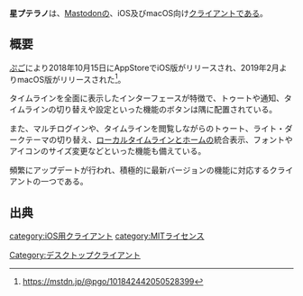 {{Infobox software
| Name                = {{Ruby|星プテラノ for Mastodon|ホシプテラノ フォー マストドン}}
| Image               = [[ファイル:hsptrn.jpg|120px|星プテラノ]]
| Developer           = [https://mstdn.jp/@pgo ぷご]
| SourceCode          = [https://github.com/pgostation/StarPterano-iOS5 GitHub（iOS版）]<br />[https://github.com/pgostation/StarPteranoMac GitHub（macOS版）]
| Platform            = iOS、macOS
| ProgrammingLanguage = Swift
| Launch              = 2018年10月15日
| License             = [[MITライセンス]]
| Web                 = [https://hyperzebra-51c01.firebaseapp.com/starpterano/ iOS版]<br />[https://hyperzebra-51c01.firebaseapp.com/starpteranomac/index.html macOS版]
| Download            = [https://itunes.apple.com/jp/app/id1436972796 AppStore]<br />[https://hyperzebra-51c01.firebaseapp.com/starpteranomac/index.html mac版ウェブサイト]
}}'''星プテラノ'''は、[[Mastodon]]の、iOS及びmacOS向け[[クライアント]]である。

==概要==
[https://mstdn.jp/@pgo ぷご]により2018年10月15日にAppStoreでiOS版がリリースされ、2019年2月よりmacOS版がリリースされた<ref>https://mstdn.jp/@pgo/101842442050528399</ref>。

タイムラインを全面に表示したインターフェースが特徴で、トゥートや通知、タイムラインの切り替えや設定といった機能のボタンは隅に配置されている。

また、マルチログインや、タイムラインを閲覧しながらのトゥート、ライト・ダークテーマの切り替え、[[ローカルタイムライン]]と[[ホーム]]の統合表示、フォントやアイコンのサイズ変更などといった機能も備えている。

頻繁にアップデートが行われ、積極的に最新バージョンの機能に対応するクライアントの一つである。

==出典==
<references />

{{DEFAULTSORT:ほしふてらの}}
[[category:iOS用クライアント]]
[[Category:デスクトップクライアント]]
[[category:MITライセンス]]